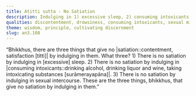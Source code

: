 ```yaml
---
title: Atitti sutta - No Satiation
description: Indulging in 1) excessive sleep, 2) consuming intoxicants, and 3) sexual intercourse gives no satiation.
qualities: discontentment, drowsiness, consuming intoxicants, sexual misconduct
theme: wisdom, principle, cultivating discernment
slug: an3.108
---
```


“Bhikkhus, there are three things that give no |satiation::contentment, satisfaction [titti]| by indulging in them. What three? 1) There is no satiation by indulging in [excessive] sleep. 2) There is no satiation by indulging in |consuming intoxicants::drinking alcohol, drinking liquor and wine, taking intoxicating substances [surāmerayapāna]|. 3) There is no satiation by indulging in sexual intercourse. These are the three things, bhikkhus, that give no satiation by indulging in them.”